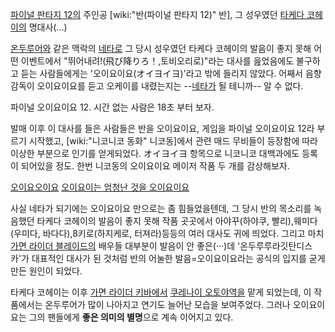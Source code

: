 [[파이널 판타지 12]]의 주인공 [wiki:"반(파이널 판타지 12)" 반], 그 성우였던 [[타케다 코헤이]]의 명대사(…)

[[온두루어]]와 같은 맥락의 [[네타]]로 그 당시 성우였던 타케다 코헤이의 발음이 좋지 못해 어떤 이벤트에서 "뛰어내려!(飛び降りろ！,토비오리로)"라는 대사를 읊었음에도 불구하고 듣는 사람들에게는 '오이요이요(オイヨイヨ)'라고 밖에 들리지 않았다. 어째서 음향감독이 오이요이요를 듣고 오케이를 내렸는지는 --[[네타]]가 될 테니까-- 알 수 없다.

{{{#!html
<object width="425" height="344"><param name="movie" value="http://www.youtube.com/v/dvUmvNwd4VI&hl=en_US&fs=1&"></param><param name="allowFullScreen" value="true"></param><param name="allowscriptaccess" value="always"></param><embed src="http://www.youtube.com/v/dvUmvNwd4VI&hl=en_US&fs=1&" type="application/x-shockwave-flash" allowscriptaccess="always" allowfullscreen="true" width="425" height="344"></embed></object>
}}}
파이널 오이요이요 12. 시간 없는 사람은 18초 부터 보자.

발매 이후 이 대사를 들은 사람들은 반을 오이요이요, 게임을 파이널 오이요이요 12라 부르기 시작했고, [wiki:"니코니코 동화" 니코동]에서 관련 매드 무비들이 등장함에 따라 이상한 부분으로 인기를 얻게되었다. オイヨイヨ 항목으로 니코니코 대백과에도 등록이 되어있을 정도. 한번 니코동의 오이요이요 메이저 작품 두 개를 감상해보자.

[http://www.nicovideo.jp/watch/sm8463587 오이요오이요]
[http://www.nicovideo.jp/watch/sm633061 오이요이는 엄청난 것을 오이요이요]

사실 네타가 되기에는 오이요이요 만으로는 좀 힘들었을텐데, 그 당시 반의 목소리를 녹음했던 타케다 코헤이의 발음이 좋지 못해 작품 곳곳에서 아야꾸(하야쿠, 빨리),웨미다(우미다, 바다다),8키로(하지케로, 터져라)등등의 여러 대사도 귀에 띄었다. 그리고 마치 [[가면 라이더 블레이드]]의 배우들 대부분이 발음이 안 좋은(···)데 '온두루루라깃탄디스카'가 대표적인 대사가 된 것처럼 반의 어눌한 발음=오이요이요라는 공식의 입지를 굳게 만든 원인이 되었다.

타케다 코헤이는 이후 [[가면 라이더 키바]]에서 [[쿠레나이 오토야]]역을 맡게 되었는데, 이 작품에서는 온두루어가 많이 나아지고 연기도 늘어난 모습을 보여주었다.
그러나 오이요이요는 그의 팬들에게 '''좋은 의미의 별명'''으로 계속 이어지고 있다.
